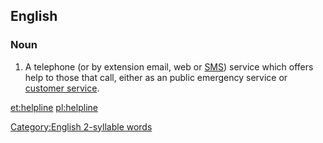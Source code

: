 ==English==
 [[Category:English 2-syllable words]]
===Noun===
{{en-noun}}
{{wikipedia}}

# A telephone (or by extension email, web or [[SMS]]) service which offers help to those that call, either as an public emergency service or [[customer service]].

[[et:helpline]]
[[pl:helpline]]